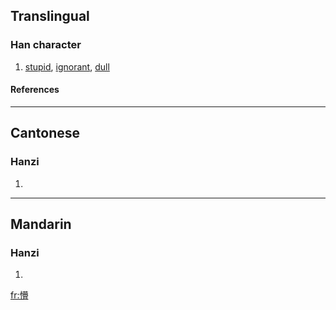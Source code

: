 ==Translingual==
===Han character===
{{Han char|rn=61|rad=心|as=16|sn=19|four=9406<sub>2</sub>|canj=心廿田山 (PTWU)}}
# [[stupid]], [[ignorant]], [[dull]]
====References====
{{Han ref|kx=0408.120|dkj=11451|dj=0749.120|hdz=42367.010|uh=61F5|ud=25077|bh=C36A|bd=50026}}

----
==Cantonese==
===Hanzi===
{{yue-hanzi|jyut=|y=mung2, mung5}}
# {{defn|Cantonese}}

----
==Mandarin==
===Hanzi===
{{cmn-hanzi|pin=[[méng]] (meng2)|wg=meng<sup>2</sup>}}
# {{defn|Mandarin}}

[[fr:懵]]